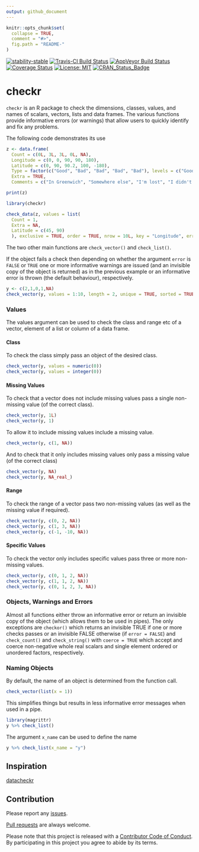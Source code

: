 ```yaml
---
output: github_document
---
```


<!-- README.md is generated from README.Rmd. Please edit that file -->

```r
knitr::opts_chunk$set(
  collapse = TRUE,
  comment = "#>",
  fig.path = "README-"
)
```

[![stability-stable](https://img.shields.io/badge/stability-stable-green.svg)](https://github.com/joethorley/stability-badges#stable)
[![Travis-CI Build Status](https://travis-ci.org/poissonconsulting/checkr.svg?branch=master)](https://travis-ci.org/poissonconsulting/checkr)
[![AppVeyor Build Status](https://ci.appveyor.com/api/projects/status/github/poissonconsulting/checkr?branch=master&svg=true)](https://ci.appveyor.com/project/poissonconsulting/checkr)
[![Coverage Status](https://img.shields.io/codecov/c/github/poissonconsulting/checkr/master.svg)](https://codecov.io/github/poissonconsulting/checkr?branch=master)
[![License: MIT](https://img.shields.io/badge/License-MIT-green.svg)](https://opensource.org/licenses/MIT)
[![CRAN_Status_Badge](http://www.r-pkg.org/badges/version/checkr)](https://cran.r-project.org/package=checkr)

# checkr

`checkr` is an R package to check the dimensions, classes, values, and names of scalars, vectors, lists and data frames.
The various functions provide informative errors (or warnings) that allow users to quickly identify and fix any problems.

The following code demonstrates its use
```r
z <- data.frame(
  Count = c(0L, 3L, 3L, 0L, NA), 
  Longitude = c(0, 0, 90, 90, 180), 
  Latitude = c(0, 90, 90.2, 100, -180),
  Type = factor(c("Good", "Bad", "Bad", "Bad", "Bad"), levels = c("Good", "Bad")),
  Extra = TRUE,
  Comments = c("In Greenwich", "Somewhere else", "I'm lost", "I didn't see any", "Help"), stringsAsFactors = FALSE)

print(z)

library(checkr)

check_data(z, values = list(
  Count = 1,
  Extra = NA,
  Latitude = c(45, 90)
  ), exclusive = TRUE, order = TRUE, nrow = 10L, key = "Longitude", error = FALSE)
```

The two other main functions are `check_vector()` and `check_list()`.

If the object fails a check then depending on whether the argument `error` is `FALSE` or `TRUE`  one or more informative warnings are issued (and an invisible copy of the object is returned) as in the previous example or an informative error is thrown (the default behaviour), respectively.

```r
y <- c(2,1,0,1,NA)
check_vector(y, values = 1:10, length = 2, unique = TRUE, sorted = TRUE, named = TRUE, error = FALSE)
```

### Values

The values argument can be used to check the class and range etc of a vector, element of a list or column of a data frame.

#### Class

To check the class simply pass an object of the desired class.
```r
check_vector(y, values = numeric(0))
check_vector(y, values = integer(0))
```

#### Missing Values

To check that a vector does not include missing values pass a single non-missing value (of the correct class).
```r
check_vector(y, 1L)
check_vector(y, 1)
```

To allow it to include missing values include a missing value.
```r
check_vector(y, c(1, NA))
```

And to check that it only includes missing values only pass a missing value (of the correct class)
```r
check_vector(y, NA)
check_vector(y, NA_real_)
```

#### Range

To check the range of a vector pass two non-missing values (as well as the missing value if required).
```r
check_vector(y, c(0, 2, NA))
check_vector(y, c(1, 3, NA))
check_vector(y, c(-1, -10, NA))
```

#### Specific Values

To check the vector only includes specific values pass three or more non-missing values.
```r
check_vector(y, c(0, 1, 2, NA))
check_vector(y, c(1, 1, 2, NA))
check_vector(y, c(0, 1, 2, 3, NA))
```

### Objects, Warnings and Errors

Almost all functions either throw an informative error or return an invisible copy of the object (which allows them to be used in pipes).
The only exceptions are `checkor()` which returns an invisible TRUE if one or more checks passes or an invisible FALSE otherwise (if `error = FALSE`) and `check_count()` and `check_string()` with `coerce = TRUE` which accept and coerce non-negative whole real scalars and single element ordered or unordered factors, respectively.

### Naming Objects

By default, the name of an object is determined from the function call.
```r
check_vector(list(x = 1))
```

This simplifies things but results in less informative error messages when used in a pipe.
```r
library(magrittr)
y %>% check_list()
```

The argument `x_name` can be used to define the name
```r
y %>% check_list(x_name = "y")
```



## Inspiration

[datacheckr](https://github.com/poissonconsulting/datacheckr)

## Contribution

Please report any [issues](https://github.com/poissonconsulting/checkr/issues).

[Pull requests](https://github.com/poissonconsulting/checkr/pulls) are always welcome.

Please note that this project is released with a [Contributor Code of Conduct](CONDUCT.md). By participating in this project you agree to abide by its terms.
